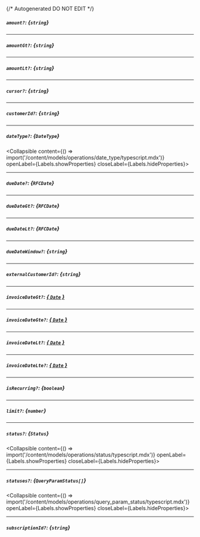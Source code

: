 {/* Autogenerated DO NOT EDIT  */}

##### `amount?`: *{`string`}*

---
##### `amountGt?`: *{`string`}*

---
##### `amountLt?`: *{`string`}*

---
##### `cursor?`: *{`string`}*

---
##### `customerId?`: *{`string`}*

---
##### `dateType?`: *{`DateType`}*
<Collapsible content={() => import('/content/models/operations/date_type/typescript.mdx')} openLabel={Labels.showProperties} closeLabel={Labels.hideProperties}>
</Collapsible>

---
##### `dueDate?`: *{`RFCDate`}*

---
##### `dueDateGt?`: *{`RFCDate`}*

---
##### `dueDateLt?`: *{`RFCDate`}*

---
##### `dueDateWindow?`: *{`string`}*

---
##### `externalCustomerId?`: *{`string`}*

---
##### `invoiceDateGt?`: [*{ `Date` }*](https://developer.mozilla.org/en-US/docs/Web/JavaScript/Reference/Global_Objects/Date)

---
##### `invoiceDateGte?`: [*{ `Date` }*](https://developer.mozilla.org/en-US/docs/Web/JavaScript/Reference/Global_Objects/Date)

---
##### `invoiceDateLt?`: [*{ `Date` }*](https://developer.mozilla.org/en-US/docs/Web/JavaScript/Reference/Global_Objects/Date)

---
##### `invoiceDateLte?`: [*{ `Date` }*](https://developer.mozilla.org/en-US/docs/Web/JavaScript/Reference/Global_Objects/Date)

---
##### `isRecurring?`: *{`boolean`}*

---
##### `limit?`: *{`number`}*

---
##### `status?`: *{`Status`}*
<Collapsible content={() => import('/content/models/operations/status/typescript.mdx')} openLabel={Labels.showProperties} closeLabel={Labels.hideProperties}>
</Collapsible>

---
##### `statuses?`: *{`QueryParamStatus[]`}*
<Collapsible content={() => import('/content/models/operations/query_param_status/typescript.mdx')} openLabel={Labels.showProperties} closeLabel={Labels.hideProperties}>
</Collapsible>

---
##### `subscriptionId?`: *{`string`}*


